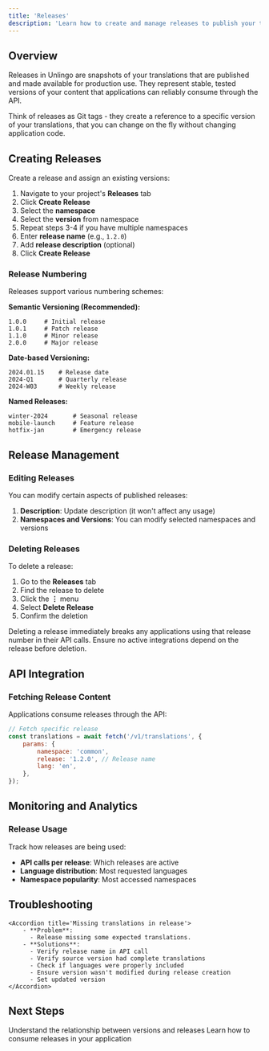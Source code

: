 ```yaml
---
title: 'Releases'
description: 'Learn how to create and manage releases to publish your translations for production use'
---
```


## Overview

Releases in Unlingo are snapshots of your translations that are published and made available for production use. They represent stable, tested versions of your content that applications can reliably consume through the API.

Think of releases as Git tags - they create a reference to a specific version of your translations, that you can change on the fly without changing application code.

## Creating Releases

Create a release and assign an existing versions:

1. Navigate to your project's **Releases** tab
2. Click **Create Release**
3. Select the **namespace**
4. Select the **version** from namespace
5. Repeat steps 3-4 if you have multiple namespaces
6. Enter **release name** (e.g., `1.2.0`)
7. Add **release description** (optional)
8. Click **Create Release**

### Release Numbering

Releases support various numbering schemes:

**Semantic Versioning (Recommended):**

```
1.0.0     # Initial release
1.0.1     # Patch release
1.1.0     # Minor release
2.0.0     # Major release
```

**Date-based Versioning:**

```
2024.01.15    # Release date
2024-Q1       # Quarterly release
2024-W03      # Weekly release
```

**Named Releases:**

```
winter-2024       # Seasonal release
mobile-launch     # Feature release
hotfix-jan        # Emergency release
```

## Release Management

### Editing Releases

You can modify certain aspects of published releases:

1. **Description**: Update description (it won't affect any usage)
2. **Namespaces and Versions**: You can modify selected namespaces and versions

### Deleting Releases

To delete a release:

1. Go to the **Releases** tab
2. Find the release to delete
3. Click the **⋮** menu
4. Select **Delete Release**
5. Confirm the deletion

<Danger>
    Deleting a release immediately breaks any applications using that release number in their API calls. Ensure no
    active integrations depend on the release before deletion.
</Danger>

## API Integration

### Fetching Release Content

Applications consume releases through the API:

```javascript
// Fetch specific release
const translations = await fetch('/v1/translations', {
    params: {
        namespace: 'common',
        release: '1.2.0', // Release name
        lang: 'en',
    },
});
```

## Monitoring and Analytics

### Release Usage

Track how releases are being used:

- **API calls per release**: Which releases are active
- **Language distribution**: Most requested languages
- **Namespace popularity**: Most accessed namespaces

## Troubleshooting

<AccordionGroup>

    <Accordion title='Missing translations in release'>
        - **Problem**:
          - Release missing some expected translations.
        - **Solutions**:
          - Verify release name in API call
          - Verify source version had complete translations
          - Check if languages were properly included
          - Ensure version wasn't modified during release creation
          - Set updated version
    </Accordion>

</AccordionGroup>

## Next Steps

<CardGroup cols={2}>
    <Card title='Versions' icon='folder-tree' href='/concepts/versions'>
        Understand the relationship between versions and releases
    </Card>
    <Card title='API Reference' icon='code' href='/api-reference/translations/get-translations'>
        Learn how to consume releases in your application
    </Card>
</CardGroup>

